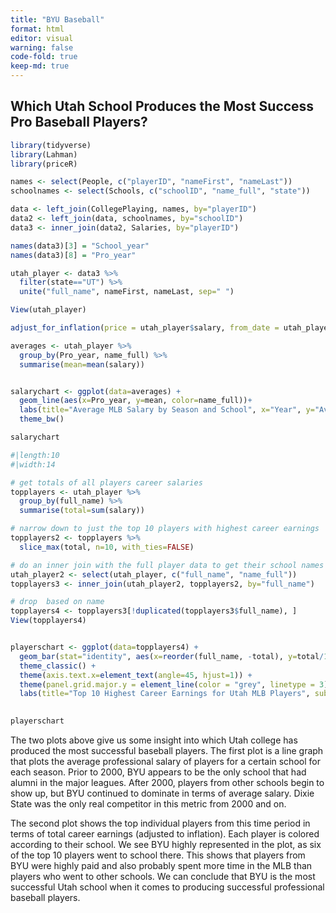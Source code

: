---
title: "BYU Baseball"
format: html
editor: visual
warning: false
code-fold: true
keep-md: true
---

## Which Utah School Produces the Most Success Pro Baseball Players?

```{r}
library(tidyverse)
library(Lahman)
library(priceR)

names <- select(People, c("playerID", "nameFirst", "nameLast"))
schoolnames <- select(Schools, c("schoolID", "name_full", "state"))

data <- left_join(CollegePlaying, names, by="playerID")
data2 <- left_join(data, schoolnames, by="schoolID")
data3 <- inner_join(data2, Salaries, by="playerID")

names(data3)[3] = "School_year"
names(data3)[8] = "Pro_year"

utah_player <- data3 %>% 
  filter(state=="UT") %>% 
  unite("full_name", nameFirst, nameLast, sep=" ")

View(utah_player)

adjust_for_inflation(price = utah_player$salary, from_date = utah_player$Pro_year, country = "US", to_date = 2021)


```

```{r}
averages <- utah_player %>% 
  group_by(Pro_year, name_full) %>% 
  summarise(mean=mean(salary))


salarychart <- ggplot(data=averages) +
  geom_line(aes(x=Pro_year, y=mean, color=name_full))+
  labs(title="Average MLB Salary by Season and School", x="Year", y="Average Salary (in 2021 U.S. Dollars)", color="School") +
  theme_bw()

salarychart

```

```{r}
#|length:10
#|width:14

# get totals of all players career salaries
topplayers <- utah_player %>% 
  group_by(full_name) %>% 
  summarise(total=sum(salary))

# narrow down to just the top 10 players with highest career earnings
topplayers2 <- topplayers %>% 
  slice_max(total, n=10, with_ties=FALSE)

# do an inner join with the full player data to get their school names
utah_player2 <- select(utah_player, c("full_name", "name_full"))
topplayers3 <- inner_join(utah_player2, topplayers2, by="full_name")

# drop  based on name
topplayers4 <- topplayers3[!duplicated(topplayers3$full_name), ]
View(topplayers4)


playerschart <- ggplot(data=topplayers4) +
  geom_bar(stat="identity", aes(x=reorder(full_name, -total), y=total/1000000, fill=name_full)) +
  theme_classic() +
  theme(axis.text.x=element_text(angle=45, hjust=1)) +
  theme(panel.grid.major.y = element_line(color = "grey", linetype = 3)) +
  labs(title="Top 10 Highest Career Earnings for Utah MLB Players", subtitle= "Adjusted for inflation to 2021 U.S. Dollars", x="", y="Total Career Earnings (in Millions)", fill="School")
  

playerschart


```

The two plots above give us some insight into which Utah college has produced the most successful baseball players. The first plot is a line graph that plots the average professional salary of players for a certain school for each season. Prior to 2000, BYU appears to be the only school that had alumni in the major leagues. After 2000, players from other schools begin to show up, but BYU continued to dominate in terms of average salary. Dixie State was the only real competitor in this metric from 2000 and on.

The second plot shows the top individual players from this time period in terms of total career earnings (adjusted to inflation). Each player is colored according to their school. We see BYU highly represented in the plot, as six of the top 10 players went to school there. This shows that players from BYU were highly paid and also probably spent more time in the MLB than players who went to other schools. We can conclude that BYU is the most successful Utah school when it comes to producing successful professional baseball players.

